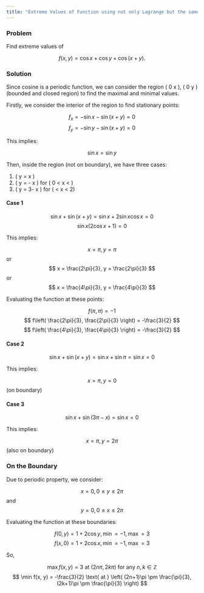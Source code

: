 ---
title: "Extreme Values of Function using not only Lagrange but the same philosophy"
---

### Problem

Find extreme values of 

$$ f(x, y) = \cos x + \cos y + \cos (x + y). $$

### Solution

Since cosine is a periodic function, we can consider the region \( 0 \leq x \leq 2\pi \), \( 0 \leq y \leq 2\pi \) (bounded and closed region) to find the maximal and minimal values.

Firstly, we consider the interior of the region to find stationary points:

$$ f_x = -\sin x - \sin (x + y) = 0 $$
$$ f_y = -\sin y - \sin (x + y) = 0 $$

This implies:

$$ \sin x = \sin y $$

Then, inside the region (not on boundary), we have three cases:

1. \( y = x \)
2. \( y = \pi - x \) for \( 0 < x < \pi \)
3. \( y = 3\pi - x \) for \( \pi < x < 2\pi \)

#### Case 1

$$ \sin x + \sin (x + y) = \sin x + 2 \sin x \cos x = 0 $$
$$ \sin x (2 \cos x + 1) = 0 $$

This implies:

$$ x = \pi, y = \pi $$
or
$$ x = \frac{2\pi}{3}, y = \frac{2\pi}{3} $$
or
$$ x = \frac{4\pi}{3}, y = \frac{4\pi}{3} $$

Evaluating the function at these points:

$$ f(\pi, \pi) = -1 $$
$$ f\left( \frac{2\pi}{3}, \frac{2\pi}{3} \right) = -\frac{3}{2} $$
$$ f\left( \frac{4\pi}{3}, \frac{4\pi}{3} \right) = -\frac{3}{2} $$

#### Case 2

$$ \sin x + \sin (x + y) = \sin x + \sin \pi = \sin x = 0 $$

This implies:

$$ x = \pi, y = 0 $$ (on boundary)

#### Case 3

$$ \sin x + \sin (3\pi - x) = \sin x = 0 $$

This implies:

$$ x = \pi, y = 2\pi $$ (also on boundary)

### On the Boundary

Due to periodic property, we consider:

$$ x = 0, 0 \leq y \leq 2\pi $$
and
$$ y = 0, 0 \leq x \leq 2\pi $$

Evaluating the function at these boundaries:

$$ f(0, y) = 1 + 2 \cos y, \min = -1, \max = 3 $$
$$ f(x, 0) = 1 + 2 \cos x, \min = -1, \max = 3 $$

So, 

$$ \max f(x, y) = 3 \text{ at } (2n\pi, 2k\pi) \text{ for any } n, k \in \mathbb{Z} $$
$$ \min f(x, y) = -\frac{3}{2} \text{ at } \left( (2n+1)\pi \pm \frac{\pi}{3}, (2k+1)\pi \pm \frac{\pi}{3} \right) $$

